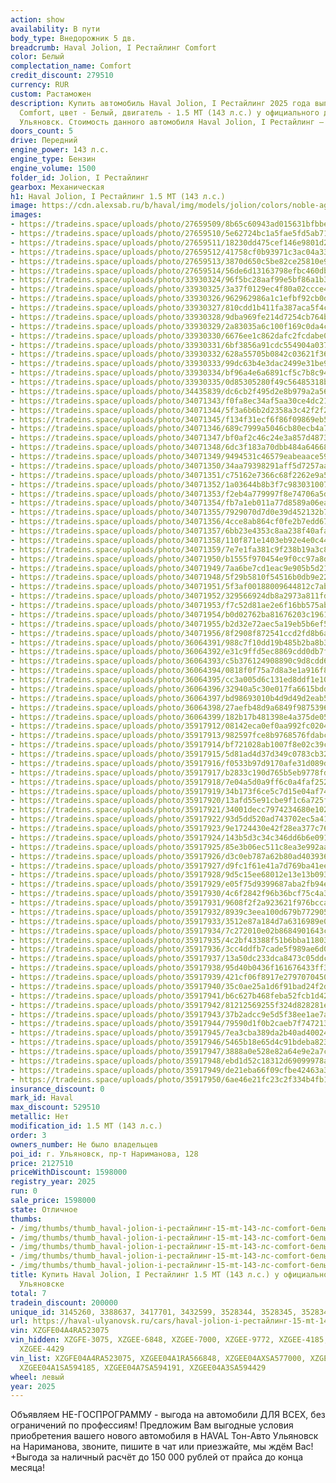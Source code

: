 ```yaml
---
action: show
availability: В пути
body_type: Внедорожник 5 дв.
breadcrumb: Haval Jolion, I Рестайлинг Comfort
color: Белый
complectation_name: Comfort
credit_discount: 279510
currency: RUR
custom: Растаможен
description: Купить автомобиль Haval Jolion, I Рестайлинг 2025 года выпуска, комплектация
  Comfort, цвет - Белый, двигатель - 1.5 MT (143 л.с.) у официального дилера в г.
  Ульяновск. Стоимость данного автомобиля Haval Jolion, I Рестайлинг – 1598000
doors_count: 5
drive: Передний
engine_power: 143 л.с.
engine_type: Бензин
engine_volume: 1500
folder_id: Jolion, I Рестайлинг
gearbox: Механическая
h1: Haval Jolion, I Рестайлинг 1.5 MT (143 л.с.)
image: https://cdn.alexsab.ru/b/haval/img/models/jolion/colors/noble-agate.webp
images:
- https://tradeins.space/uploads/photo/27659509/8b65c60943ad015631bfbbe68cb32d32.jpg
- https://tradeins.space/uploads/photo/27659510/5e62724bc1a5fae5fd5ab713377aeca9.jpg
- https://tradeins.space/uploads/photo/27659511/18230dd475cef146e9801d28189ebe70.jpg
- https://tradeins.space/uploads/photo/27659512/41758cf0b93971c3ac04a330ee3cb203.jpg
- https://tradeins.space/uploads/photo/27659513/3870d650c5be82ce25810e939f6f4a10.jpg
- https://tradeins.space/uploads/photo/27659514/56de6d13163798efbc460db6a91860ef.jpg
- https://tradeins.space/uploads/photo/33930324/96f5bc28aaf99e5bf86a1b3fb112e815.JPG
- https://tradeins.space/uploads/photo/33930325/3a37f0129ec4f80a02ccce49c88e194a.JPG
- https://tradeins.space/uploads/photo/33930326/962962986a1c1efbf92cb0d9e57f1aa9.JPG
- https://tradeins.space/uploads/photo/33930327/810cdd1b411fa387aca5f4ce73d75535.JPG
- https://tradeins.space/uploads/photo/33930328/9dba969fe214d7254cb764bf2723f384.JPG
- https://tradeins.space/uploads/photo/33930329/2a83035a6c100f169c0da4cf21caa810.JPG
- https://tradeins.space/uploads/photo/33930330/6676ee1c862dafc2fcdabe0d9da1120a.JPG
- https://tradeins.space/uploads/photo/33930331/6bf3856a91cdc554904a0379a7e17a90.JPG
- https://tradeins.space/uploads/photo/33930332/628a55705b0842c03621f3670f7f9da2.JPG
- https://tradeins.space/uploads/photo/33930333/99dc63b4e3dac2499e31be93498da7c0.JPG
- https://tradeins.space/uploads/photo/33930334/bf96a4e6a6891cf5c7b8c94a508a8693.JPG
- https://tradeins.space/uploads/photo/33930335/0d85305280f49c56485318bdee9cf031.JPG
- https://tradeins.space/uploads/photo/34435839/dc6cb2f495d2e8b979a2a56bb13087b3.png
- https://tradeins.space/uploads/photo/34071343/f0fa8ec34af5aa30ce4dc2196a34facc.JPG
- https://tradeins.space/uploads/photo/34071344/5f3a6b6b2d2358a3c42f2f2c21e6a02c.JPG
- https://tradeins.space/uploads/photo/34071345/f134f31ecf6f86f09869eb5be6f8a8ea.JPG
- https://tradeins.space/uploads/photo/34071346/689c7999a5046cb80ecb4a7c8e5eea8a.JPG
- https://tradeins.space/uploads/photo/34071347/bf0af2c46c24e3a857d48737d5f2cc55.JPG
- https://tradeins.space/uploads/photo/34071348/6dc3f183a70dbb484a646688b27dd594.JPG
- https://tradeins.space/uploads/photo/34071349/9494531c46579eabeaace5980baaddbb.JPG
- https://tradeins.space/uploads/photo/34071350/34aa79398291aff5d7257aaf451fa826.JPG
- https://tradeins.space/uploads/photo/34071351/c75162e7366c68f2262e9a5fadad321b.JPG
- https://tradeins.space/uploads/photo/34071352/1a03644b8b3f7c98303100750e48faf3.JPG
- https://tradeins.space/uploads/photo/34071353/f2eb4a779997f8e74706a5d2587f8ad2.JPG
- https://tradeins.space/uploads/photo/34071354/fb7a1eb011a77d8589a06ea535f515c9.JPG
- https://tradeins.space/uploads/photo/34071355/7929070d7d0e39d452132b7f7cd39339.JPG
- https://tradeins.space/uploads/photo/34071356/4cce8ab864cf0fe2b7edd671e0883392.JPG
- https://tradeins.space/uploads/photo/34071357/6bb23e4353c8aa238f40afaf8894aa2d.JPG
- https://tradeins.space/uploads/photo/34071358/110f871e1403eb92e4e0c44eebfd91de.JPG
- https://tradeins.space/uploads/photo/34071359/7e7e1fa381c9f238b19a3c8b6d4fba52.JPG
- https://tradeins.space/uploads/photo/34071950/b1555f970454e9f0cc97a8d9ebc70a52.JPG
- https://tradeins.space/uploads/photo/34071949/7aa6be7cd1eac9e905b5d21ffa23aa17.JPG
- https://tradeins.space/uploads/photo/34071948/5f29b5810f54516b0db9e22ee7d9c4eb.JPG
- https://tradeins.space/uploads/photo/34071951/5f3af00188009644812c7abf9ca6e620.JPG
- https://tradeins.space/uploads/photo/34071952/329566924db8a2973a811fd5df82d914.JPG
- https://tradeins.space/uploads/photo/34071953/f7c52d81ae2e6f16bb575ab664c2e7ab.JPG
- https://tradeins.space/uploads/photo/34071954/b0d02762ba81676203c19611aac7bd98.JPG
- https://tradeins.space/uploads/photo/34071955/b2d32e72aec5a19eb5b6ef56e5852635.JPG
- https://tradeins.space/uploads/photo/34071956/8f2908f872541ccd2fd8b6ad59f345c7.JPG
- https://tradeins.space/uploads/photo/36064391/988c7f10dd19b485b2ba8b3488cb89db.JPG
- https://tradeins.space/uploads/photo/36064392/e31c9ffd5ec8869cdd0db7f59174ff72.JPG
- https://tradeins.space/uploads/photo/36064393/c5b376124908890c9d8cdd677682f2c2.JPG
- https://tradeins.space/uploads/photo/36064394/0818f0f75a7d8a3e1a916f87a794aaad.JPG
- https://tradeins.space/uploads/photo/36064395/cc3a005d6c131ed8ddf1e1018fde1730.JPG
- https://tradeins.space/uploads/photo/36064396/32940a5c30e017fa6615bdd1765db84a.JPG
- https://tradeins.space/uploads/photo/36064397/bd98693010b4d9d49d2eab5895d8bf59.JPG
- https://tradeins.space/uploads/photo/36064398/27aefb48d9a6849f9875396f3440a30c.JPG
- https://tradeins.space/uploads/photo/36064399/182b17b481398e4a375de0563b531b63.JPG
- https://tradeins.space/uploads/photo/35917912/08142eca0ef0aa992fc020469dc8dc9e.JPG
- https://tradeins.space/uploads/photo/35917913/982597fce8b9768576fdabcbe991e82d.JPG
- https://tradeins.space/uploads/photo/35917914/bf721028ab1007f8e02c39c3a728e8bc.JPG
- https://tradeins.space/uploads/photo/35917915/5d81ad4d37d349c0783cb32491a2e341.JPG
- https://tradeins.space/uploads/photo/35917916/f0533b97d9170afe31d089dba66fe79b.JPG
- https://tradeins.space/uploads/photo/35917917/b2833c190d765b5eb9778fdc80d33485.JPG
- https://tradeins.space/uploads/photo/35917918/7e04a5d0a9ff6c0a4faf252f40671721.JPG
- https://tradeins.space/uploads/photo/35917919/34b173f6ce5c7d15e04af74f0dbf7cc9.JPG
- https://tradeins.space/uploads/photo/35917920/13afd55e91cbe9f1c6a725f0e92579e3.JPG
- https://tradeins.space/uploads/photo/35917921/34001decc7974234680e102593e39607.JPG
- https://tradeins.space/uploads/photo/35917922/93d5dd520ad743702ec5a41fa6cc68cc.JPG
- https://tradeins.space/uploads/photo/35917923/9e1724430e42f28ea377c76478bc9cb7.JPG
- https://tradeins.space/uploads/photo/35917924/143b5d3c34c346dd6b6e09143bfc353e.JPG
- https://tradeins.space/uploads/photo/35917925/85e3b06ec511c8ea3e992aa78850e5a7.JPG
- https://tradeins.space/uploads/photo/35917926/d3c0eb787a62b80ad403936739eae96b.JPG
- https://tradeins.space/uploads/photo/35917927/d9fc1f61e41a7d769ba41eec20be430b.JPG
- https://tradeins.space/uploads/photo/35917928/9d5c15ee68012e13e13b09312e38012c.JPG
- https://tradeins.space/uploads/photo/35917929/e05f75d9399687aba2fb94eb5868e3f7.JPG
- https://tradeins.space/uploads/photo/35917930/4c6f2842f96b36bcf75c4a3a31004d07.JPG
- https://tradeins.space/uploads/photo/35917931/9608f2f2a923621f976bccafb7bc86e5.JPG
- https://tradeins.space/uploads/photo/35917932/8939c3eea100d679b7729055cd3d1b96.JPG
- https://tradeins.space/uploads/photo/35917933/3512e87a184d7a6316989e01a961e39b.JPG
- https://tradeins.space/uploads/photo/35917934/7c272010e02b8684901643c45ad037eb.JPG
- https://tradeins.space/uploads/photo/35917935/4c2bf43388f51b6bba1180362c4097d4.JPG
- https://tradeins.space/uploads/photo/35917936/3cc4ddfb7cade5f989ae6d01adf86f59.JPG
- https://tradeins.space/uploads/photo/35917937/13a50dc233dca8473c05ddc0ec4ec5dd.JPG
- https://tradeins.space/uploads/photo/35917938/95d40b0436f161676433ff34c3288841.JPG
- https://tradeins.space/uploads/photo/35917939/421cf06f8917e279707045006f711bea.JPG
- https://tradeins.space/uploads/photo/35917940/35c0ae25a1d6f91bad24f2d2af6009eb.JPG
- https://tradeins.space/uploads/photo/35917941/b6c627b468feba52fcb1d42dc29ed112.JPG
- https://tradeins.space/uploads/photo/35917942/81212569255f324d828281eeb9c27743.JPG
- https://tradeins.space/uploads/photo/35917943/37b2adcc9e5d5f38ee1ae7a65c7cfd0b.JPG
- https://tradeins.space/uploads/photo/35917944/79590d1f0b2caeb7f7472138c07f454d.JPG
- https://tradeins.space/uploads/photo/35917945/7ea3cba389da2b40ad40024a04bcd6ff.JPG
- https://tradeins.space/uploads/photo/35917946/5465b18e65d4c91bdeba823f8ad432ad.JPG
- https://tradeins.space/uploads/photo/35917947/3888a0e528e82a64e9e2a7c9ff37532e.JPG
- https://tradeins.space/uploads/photo/35917948/ebd1d52c18312d69099978aece4bdfdc.JPG
- https://tradeins.space/uploads/photo/35917949/de21eba66f09cfbe42463a389a56daea.JPG
- https://tradeins.space/uploads/photo/35917950/6ae46e21fc23c2f334b4fb1a6dec110e.JPG
insurance_discount: 0
mark_id: Haval
max_discount: 529510
metallic: Нет
modification_id: 1.5 MT (143 л.с.)
order: 3
owners_number: Не было владельцев
poi_id: г. Ульяновск, пр-т Нариманова, 128
price: 2127510
priceWithDiscount: 1598000
registry_year: 2025
run: 0
sale_price: 1598000
state: Отличное
thumbs:
- /img/thumbs/thumb_haval-jolion-i-рестайлинг-15-mt-143-лс-comfort-белый-2025_32d32_0.webp
- /img/thumbs/thumb_haval-jolion-i-рестайлинг-15-mt-143-лс-comfort-белый-2025_aeca9_1.webp
- /img/thumbs/thumb_haval-jolion-i-рестайлинг-15-mt-143-лс-comfort-белый-2025_ebe70_2.webp
- /img/thumbs/thumb_haval-jolion-i-рестайлинг-15-mt-143-лс-comfort-белый-2025_cb203_3.webp
- /img/thumbs/thumb_haval-jolion-i-рестайлинг-15-mt-143-лс-comfort-белый-2025_f4a10_4.webp
title: Купить Haval Jolion, I Рестайлинг 1.5 MT (143 л.с.) у официального дилера в
  Ульяновске
total: 7
tradein_discount: 200000
unique_id: 3145260, 3388637, 3417701, 3432599, 3528344, 3528345, 3528346
url: https://haval-ulyanovsk.ru/cars/haval-jolion-i-рестайлинг-15-mt-143-лс-comfort-белый-2025/
vin: XZGFE04A4RA523075
vin_hidden: XZGFE-3075, XZGEE-6848, XZGEE-7000, XZGEE-9772, XZGEE-4185, XZGEE-4191,
  XZGEE-4429
vin_list: XZGFE04A4RA523075, XZGEE04A1RA566848, XZGEE04AXSA577000, XZGEE04A7SA579772,
  XZGEE04A1SA594185, XZGEE04A7SA594191, XZGEE04A3SA594429
wheel: левый
year: 2025
---
```

Объявляем НЕ-ГОСПРОГРАММУ - выгода на автомобили ДЛЯ ВСЕХ, без ограничений по профессиям! Предложим Вам выгодные условия приобретения вашего нового автомобиля в HAVAL Тон-Авто Ульяновск на Нариманова, звоните, пишите в чат или приезжайте, мы ждём Вас! +Выгода за наличный расчёт до 150 000 рублей от прайса до конца месяца!

